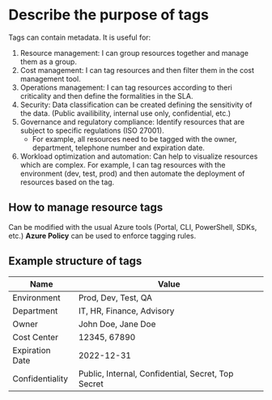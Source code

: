 # Describe the purpose of tags

Tags can contain metadata.
It is useful for:

1. Resource management: I can group resources together and manage them as a group.
2. Cost management: I can tag resources and then filter them in the cost
   management tool.
3. Operations management: I can tag resources according to theri criticality and then define the formalities in the SLA.
4. Security: Data classification can be created defining the sensitivity of the data. (Public availibility, internal use only, confidential, etc.)
5. Governance and regulatory compliance: Identify resources that are subject to specific regulations (ISO 27001).
   - For example, all resources need to be tagged with the owner, department, telephone number and expiration date.
6. Workload optimization and automation: Can help to visualize resources which are complex. For example, I can tag resources with the environment (dev, test, prod) and then automate the deployment of resources based on the tag.

## How to manage resource tags

Can be modified with the usual Azure tools (Portal, CLI, PowerShell, SDKs, etc.)
<strong>Azure Policy</strong> can be used to enforce tagging rules.

## Example structure of tags

| Name            | Value                                              |
| --------------- | -------------------------------------------------- |
| Environment     | Prod, Dev, Test, QA                                |
| Department      | IT, HR, Finance, Advisory                          |
| Owner           | John Doe, Jane Doe                                 |
| Cost Center     | 12345, 67890                                       |
| Expiration Date | 2022-12-31                                         |
| Confidentiality | Public, Internal, Confidential, Secret, Top Secret |
